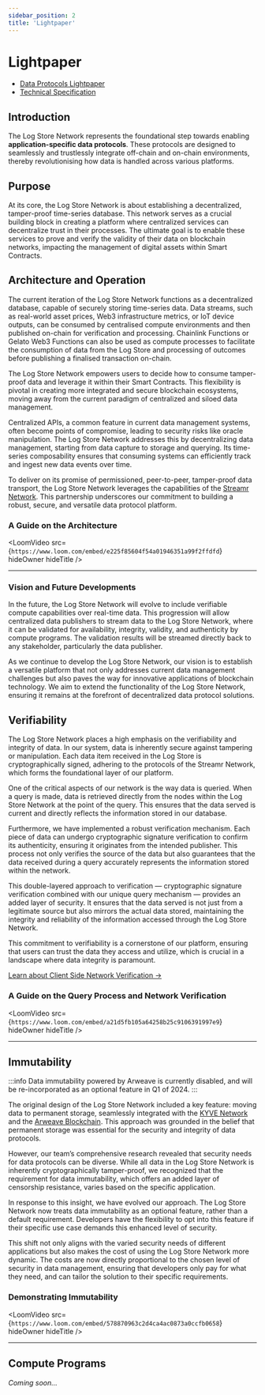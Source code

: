 ```yaml
---
sidebar_position: 2
title: 'Lightpaper'
---
```



# Lightpaper

- [Data Protocols Lightpaper](https://go.usher.so/lightpaper)
- [Technical Specification](https://go.usher.so/tech-spec)

## Introduction

The Log Store Network represents the foundational step towards enabling **application-specific data protocols**. These protocols are designed to seamlessly and trustlessly integrate off-chain and on-chain environments, thereby revolutionising how data is handled across various platforms.

## Purpose

At its core, the Log Store Network is about establishing a decentralized, tamper-proof time-series database. This network serves as a crucial building block in creating a platform where centralized services can decentralize trust in their processes. The ultimate goal is to enable these services to prove and verify the validity of their data on blockchain networks, impacting the management of digital assets within Smart Contracts.

## Architecture and Operation

The current iteration of the Log Store Network functions as a decentralized database, capable of securely storing time-series data. Data streams, such as real-world asset prices, Web3 infrastructure metrics, or IoT device outputs, can be consumed by centralised compute environments and then published on-chain for verification and processing. Chainlink Functions or Gelato Web3 Functions can also be used as compute processes to facilitate the consumption of data from the Log Store and processing of outcomes before publishing a finalised transaction on-chain.

The Log Store Network empowers users to decide how to consume tamper-proof data and leverage it within their Smart Contracts. This flexibility is pivotal in creating more integrated and secure blockchain ecosystems, moving away from the current paradigm of centralized and siloed data management.

Centralized APIs, a common feature in current data management systems, often become points of compromise, leading to security risks like oracle manipulation. The Log Store Network addresses this by decentralizing data management, starting from data capture to storage and querying. Its time-series composability ensures that consuming systems can efficiently track and ingest new data events over time.

To deliver on its promise of permissioned, peer-to-peer, tamper-proof data transport, the Log Store Network leverages the capabilities of the [Streamr Network](https://streamr.network). This partnership underscores our commitment to building a robust, secure, and versatile data protocol platform.

### A Guide on the Architecture

<LoomVideo
	src={`https://www.loom.com/embed/e225f85604f54a01946351a99f2ffdfd`}
	hideOwner
	hideTitle
/>

---

### Vision and Future Developments

In the future, the Log Store Network will evolve to include verifiable compute capabilities over real-time data. This progression will allow centralized data publishers to stream data to the Log Store Network, where it can be validated for availability, integrity, validity, and authenticity by compute programs. The validation results will be streamed directly back to any stakeholder, particularly the data publisher.

As we continue to develop the Log Store Network, our vision is to establish a versatile platform that not only addresses current data management challenges but also paves the way for innovative applications of blockchain technology. We aim to extend the functionality of the Log Store Network, ensuring it remains at the forefront of decentralized data protocol solutions.

## Verifiability

The Log Store Network places a high emphasis on the verifiability and integrity of data. In our system, data is inherently secure against tampering or manipulation. Each data item received in the Log Store is cryptographically signed, adhering to the protocols of the Streamr Network, which forms the foundational layer of our platform.

One of the critical aspects of our network is the way data is queried. When a query is made, data is retrieved directly from the nodes within the Log Store Network at the point of the query. This ensures that the data served is current and directly reflects the information stored in our database.

Furthermore, we have implemented a robust verification mechanism. Each piece of data can undergo cryptographic signature verification to confirm its authenticity, ensuring it originates from the intended publisher. This process not only verifies the source of the data but also guarantees that the data received during a query accurately represents the information stored within the network.

This double-layered approach to verification — cryptographic signature verification combined with our unique query mechanism — provides an added layer of security. It ensures that the data served is not just from a legitimate source but also mirrors the actual data stored, maintaining the integrity and reliability of the information accessed through the Log Store Network.

This commitment to verifiability is a cornerstone of our platform, ensuring that users can trust the data they access and utilize, which is crucial in a landscape where data integrity is paramount.

[Learn about Client Side Network Verification →](../sdk/client-side-network-verification.md)

### A Guide on the Query Process and Network Verification

<LoomVideo
	src={`https://www.loom.com/embed/a21d5fb105a64258b25c9106391997e9`}
	hideOwner
	hideTitle
/>

---

## Immutability

:::info
Data immutability powered by Arweave is currently disabled, and will be re-incorporated as an optional feature in Q1 of 2024.
:::

The original design of the Log Store Network included a key feature: moving data to permanent storage, seamlessly integrated with the [KYVE Network](https://www.kyve.network/) and the [Arweave Blockchain](https://www.arweave.org/). This approach was grounded in the belief that permanent storage was essential for the security and integrity of data protocols.

However, our team’s comprehensive research revealed that security needs for data protocols can be diverse. While all data in the Log Store Network is inherently cryptographically tamper-proof, we recognized that the requirement for data immutability, which offers an added layer of censorship resistance, varies based on the specific application.

In response to this insight, we have evolved our approach. The Log Store Network now treats data immutability as an optional feature, rather than a default requirement. Developers have the flexibility to opt into this feature if their specific use case demands this enhanced level of security.

This shift not only aligns with the varied security needs of different applications but also makes the cost of using the Log Store Network more dynamic. The costs are now directly proportional to the chosen level of security in data management, ensuring that developers only pay for what they need, and can tailor the solution to their specific requirements.

### Demonstrating Immutability

<LoomVideo
	src={`https://www.loom.com/embed/578870963c2d4ca4ac0873a0ccfb0658`}
	hideOwner
	hideTitle
/>

---

## Compute Programs

_Coming soon..._
